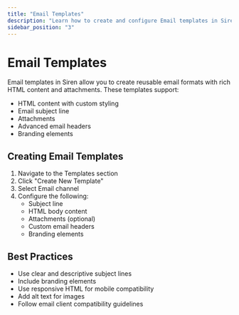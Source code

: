 ```yaml
---
title: "Email Templates"
description: "Learn how to create and configure Email templates in Siren"
sidebar_position: "3"
---
```


# Email Templates

Email templates in Siren allow you to create reusable email formats with rich HTML content and attachments. These templates support:

- HTML content with custom styling
- Email subject line
- Attachments
- Advanced email headers
- Branding elements

## Creating Email Templates

1. Navigate to the Templates section
2. Click "Create New Template"
3. Select Email channel
4. Configure the following:
   - Subject line
   - HTML body content
   - Attachments (optional)
   - Custom email headers
   - Branding elements

## Best Practices

- Use clear and descriptive subject lines
- Include branding elements
- Use responsive HTML for mobile compatibility
- Add alt text for images
- Follow email client compatibility guidelines
